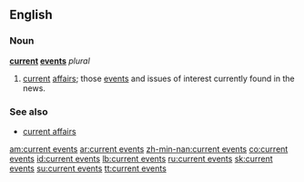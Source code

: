 ==English==

===Noun===

'''[[current]] [[events]]''' ''plural''

# [[current]] [[affairs]]; those [[event]]s and issues of interest currently found in the news.

===See also===
*[[current affairs]]

[[am:current events]]
[[ar:current events]]
[[zh-min-nan:current events]]
[[co:current events]]
[[id:current events]]
[[lb:current events]]
[[ru:current events]]
[[sk:current events]]
[[su:current events]]
[[tt:current events]]